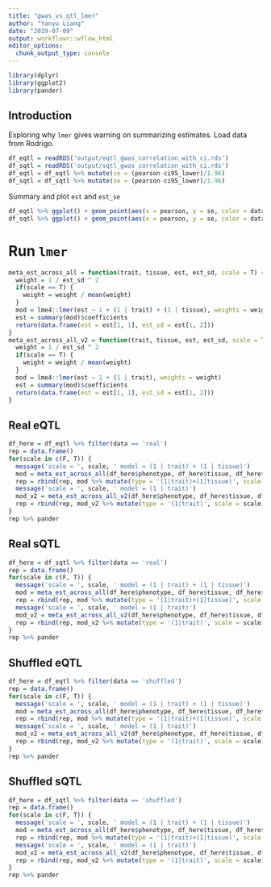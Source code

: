 ```yaml
---
title: "gwas_vs_qtl_lmer"
author: "Yanyu Liang"
date: "2019-07-09"
output: workflowr::wflow_html
editor_options:
  chunk_output_type: console
---
```


```r
library(dplyr)
library(ggplot2)
library(pander)
```

## Introduction

Exploring why `lmer` gives warning on summarizing estimates. Load data from Rodrigo.

```r
df_eqtl = readRDS('output/eqtl_gwas_correlation_with_ci.rds')
df_sqtl = readRDS('output/sqtl_gwas_correlation_with_ci.rds')
df_eqtl = df_eqtl %>% mutate(se = (pearson-ci95_lower)/1.96)
df_sqtl = df_sqtl %>% mutate(se = (pearson-ci95_lower)/1.96)
```

Summary and plot `est` and `est_se`

```r
df_eqtl %>% ggplot() + geom_point(aes(x = pearson, y = se, color = data))
df_sqtl %>% ggplot() + geom_point(aes(x = pearson, y = se, color = data))
```

# Run `lmer`

```r
meta_est_across_all = function(trait, tissue, est, est_sd, scale = T) {
  weight = 1 / est_sd ^ 2
  if(scale == T) {
    weight = weight / mean(weight)
  }
  mod = lme4::lmer(est ~ 1 + (1 | trait) + (1 | tissue), weights = weight)
  est = summary(mod)$coefficients
  return(data.frame(est = est[1, 1], est_sd = est[1, 2]))
}
meta_est_across_all_v2 = function(trait, tissue, est, est_sd, scale = T) {
  weight = 1 / est_sd ^ 2
  if(scale == T) {
    weight = weight / mean(weight)
  }
  mod = lme4::lmer(est ~ 1 + (1 | trait), weights = weight)
  est = summary(mod)$coefficients
  return(data.frame(est = est[1, 1], est_sd = est[1, 2]))
}
```

## Real eQTL

```r
df_here = df_eqtl %>% filter(data == 'real')
rep = data.frame()
for(scale in c(F, T)) {
  message('scale = ', scale, ' model = (1 | trait) + (1 | tissue)')
  mod = meta_est_across_all(df_here$phenotype, df_here$tissue, df_here$pearson, df_here$se, scale = scale)
  rep = rbind(rep, mod %>% mutate(type = '(1|trait)+(1|tissue)', scale = scale))
  message('scale = ', scale, ' model = (1 | trait)')
  mod_v2 = meta_est_across_all_v2(df_here$phenotype, df_here$tissue, df_here$pearson, df_here$se, scale = scale)
  rep = rbind(rep, mod_v2 %>% mutate(type = '(1|trait)', scale = scale))
}
rep %>% pander
```

## Real sQTL

```r
df_here = df_sqtl %>% filter(data == 'real')
rep = data.frame()
for(scale in c(F, T)) {
  message('scale = ', scale, ' model = (1 | trait) + (1 | tissue)')
  mod = meta_est_across_all(df_here$phenotype, df_here$tissue, df_here$pearson, df_here$se, scale = scale)
  rep = rbind(rep, mod %>% mutate(type = '(1|trait)+(1|tissue)', scale = scale))
  message('scale = ', scale, ' model = (1 | trait)')
  mod_v2 = meta_est_across_all_v2(df_here$phenotype, df_here$tissue, df_here$pearson, df_here$se, scale = scale)
  rep = rbind(rep, mod_v2 %>% mutate(type = '(1|trait)', scale = scale))
}
rep %>% pander
```

## Shuffled eQTL

```r
df_here = df_eqtl %>% filter(data == 'shuffled')
rep = data.frame()
for(scale in c(F, T)) {
  message('scale = ', scale, ' model = (1 | trait) + (1 | tissue)')
  mod = meta_est_across_all(df_here$phenotype, df_here$tissue, df_here$pearson, df_here$se, scale = scale)
  rep = rbind(rep, mod %>% mutate(type = '(1|trait)+(1|tissue)', scale = scale))
  message('scale = ', scale, ' model = (1 | trait)')
  mod_v2 = meta_est_across_all_v2(df_here$phenotype, df_here$tissue, df_here$pearson, df_here$se, scale = scale)
  rep = rbind(rep, mod_v2 %>% mutate(type = '(1|trait)', scale = scale))
}
rep %>% pander
```

## Shuffled sQTL

```r
df_here = df_sqtl %>% filter(data == 'shuffled')
rep = data.frame()
for(scale in c(F, T)) {
  message('scale = ', scale, ' model = (1 | trait) + (1 | tissue)')
  mod = meta_est_across_all(df_here$phenotype, df_here$tissue, df_here$pearson, df_here$se, scale = scale)
  rep = rbind(rep, mod %>% mutate(type = '(1|trait)+(1|tissue)', scale = scale))
  message('scale = ', scale, ' model = (1 | trait)')
  mod_v2 = meta_est_across_all_v2(df_here$phenotype, df_here$tissue, df_here$pearson, df_here$se, scale = scale)
  rep = rbind(rep, mod_v2 %>% mutate(type = '(1|trait)', scale = scale))
}
rep %>% pander
```



